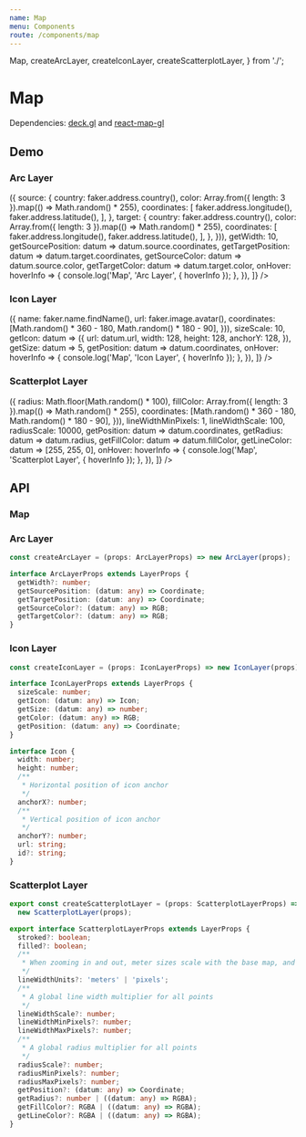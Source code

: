 ```yaml
---
name: Map
menu: Components
route: /components/map
---
```



  Map,
  createArcLayer,
  createIconLayer,
  createScatterplotLayer,
} from './';

# Map

Dependencies: [deck.gl](https://github.com/uber/deck.gl) and [react-map-gl](https://github.com/uber/react-map-gl)

## Demo

### Arc Layer

<Playground>
  <Container style={{ height: 600 }}>
    <Map
      layers={[
        createArcLayer({
          pickable: true,
          autoHighlight: true,
          id: 'arc-layer',
          highlightColor: [255, 0, 0, 255],
          data: Array.from({ length: 20 }).map(() => ({
            source: {
              country: faker.address.country(),
              color: Array.from({ length: 3 }).map(() => Math.random() * 255),
              coordinates: [
                faker.address.longitude(),
                faker.address.latitude(),
              ],
            },
            target: {
              country: faker.address.country(),
              color: Array.from({ length: 3 }).map(() => Math.random() * 255),
              coordinates: [
                faker.address.longitude(),
                faker.address.latitude(),
              ],
            },
          })),
          getWidth: 10,
          getSourcePosition: datum => datum.source.coordinates,
          getTargetPosition: datum => datum.target.coordinates,
          getSourceColor: datum => datum.source.color,
          getTargetColor: datum => datum.target.color,
          onHover: hoverInfo => {
            console.log('Map', 'Arc Layer', { hoverInfo });
          },
        }),
      ]}
    />
  </Container>
</Playground>

### Icon Layer

<Playground>
  <Container style={{ height: 600 }}>
    <Map
      layers={[
        createIconLayer({
          pickable: true,
          autoHighlight: true,
          id: 'icon-layer',
          highlightColor: [255, 0, 0, 255],
          data: Array.from({ length: 20 }).map(() => ({
            name: faker.name.findName(),
            url: faker.image.avatar(),
            coordinates: [Math.random() * 360 - 180, Math.random() * 180 - 90],
          })),
          sizeScale: 10,
          getIcon: datum => ({
            url: datum.url,
            width: 128,
            height: 128,
            anchorY: 128,
          }),
          getSize: datum => 5,
          getPosition: datum => datum.coordinates,
          onHover: hoverInfo => {
            console.log('Map', 'Icon Layer', { hoverInfo });
          },
        }),
      ]}
    />
  </Container>
</Playground>

### Scatterplot Layer

<Playground>
  <Container style={{ height: 600 }}>
    <Map
      layers={[
        createScatterplotLayer({
          pickable: true,
          autoHighlight: true,
          stroked: true,
          filled: true,
          id: 'scatterplot-layer',
          data: Array.from({ length: 20 }).map(() => ({
            radius: Math.floor(Math.random() * 100),
            fillColor: Array.from({ length: 3 }).map(() => Math.random() * 255),
            coordinates: [Math.random() * 360 - 180, Math.random() * 180 - 90],
          })),
          lineWidthMinPixels: 1,
          lineWidthScale: 100,
          radiusScale: 10000,
          getPosition: datum => datum.coordinates,
          getRadius: datum => datum.radius,
          getFillColor: datum => datum.fillColor,
          getLineColor: datum => [255, 255, 0],
          onHover: hoverInfo => {
            console.log('Map', 'Scatterplot Layer', { hoverInfo });
          },
        }),
      ]}
    />
  </Container>
</Playground>

## API

### Map

<Props of={Map} />

### Arc Layer

```ts
const createArcLayer = (props: ArcLayerProps) => new ArcLayer(props);

interface ArcLayerProps extends LayerProps {
  getWidth?: number;
  getSourcePosition: (datum: any) => Coordinate;
  getTargetPosition: (datum: any) => Coordinate;
  getSourceColor?: (datum: any) => RGB;
  getTargetColor?: (datum: any) => RGB;
}
```

### Icon Layer

```ts
const createIconLayer = (props: IconLayerProps) => new IconLayer(props);

interface IconLayerProps extends LayerProps {
  sizeScale: number;
  getIcon: (datum: any) => Icon;
  getSize: (datum: any) => number;
  getColor: (datum: any) => RGB;
  getPosition: (datum: any) => Coordinate;
}

interface Icon {
  width: number;
  height: number;
  /**
   * Horizontal position of icon anchor
   */
  anchorX?: number;
  /**
   * Vertical position of icon anchor
   */
  anchorY?: number;
  url: string;
  id?: string;
}
```

### Scatterplot Layer

```ts
export const createScatterplotLayer = (props: ScatterplotLayerProps) =>
  new ScatterplotLayer(props);

export interface ScatterplotLayerProps extends LayerProps {
  stroked?: boolean;
  filled?: boolean;
  /**
   * When zooming in and out, meter sizes scale with the base map, and pixel sizes remain the same on screen
   */
  lineWidthUnits?: 'meters' | 'pixels';
  /**
   * A global line width multiplier for all points
   */
  lineWidthScale?: number;
  lineWidthMinPixels?: number;
  lineWidthMaxPixels?: number;
  /**
   * A global radius multiplier for all points
   */
  radiusScale?: number;
  radiusMinPixels?: number;
  radiusMaxPixels?: number;
  getPosition?: (datum: any) => Coordinate;
  getRadius?: number | ((datum: any) => RGBA);
  getFillColor?: RGBA | ((datum: any) => RGBA);
  getLineColor?: RGBA | ((datum: any) => RGBA);
}
```
